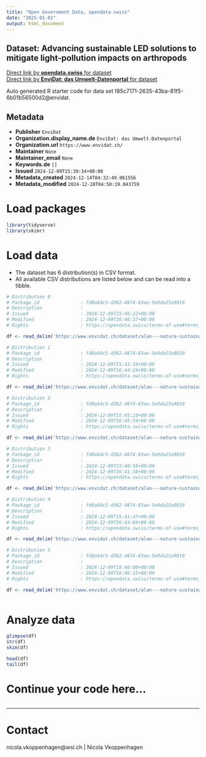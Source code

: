 ```yaml
---
title: "Open Government Data, opendata.swiss"
date: "2025-01-01"
output: html_document
---
```


## Dataset: Advancing sustainable LED solutions to mitigate light-pollution impacts on arthropods



[Direct link by **opendata.swiss** for dataset](https://opendata.swiss/de/dataset/advancing-sustainable-led-solutions-to-mitigate-light-pollution-impacts-on-arthropods)<br>
[Direct link by **EnviDat: das Umwelt-Datenportal** for dataset](https://www.envidat.ch/#/metadata/alan---nature-sustainability)

Auto generated R starter code for data set f85c7171-2635-43ba-81f5-6b01b56500d2@envidat.

## Metadata

- **Publisher** `EnviDat`
- **Organization.display_name.de** `EnviDat: das Umwelt-Datenportal`
- **Organization.url** `https://www.envidat.ch/`
- **Maintainer** `None`
- **Maintainer_email** `None`
- **Keywords.de** `[]`
- **Issued** `2024-12-09T15:39:34+00:00`
- **Metadata_created** `2024-12-14T04:32:49.061556`
- **Metadata_modified** `2024-12-28T04:50:19.043759`


# Load packages

```r

library(tidyverse)
library(skimr)

```

# Load data

-   The dataset has 6 distribution(s) in CSV format.
-   All available CSV distributions are listed below and can be read into a tibble.

```r

# Distribution 0
# Package_id               : fd8a64c5-d362-4874-83ae-5e9da23a9019
# Description              : 
# Issued                   : 2024-12-09T15:46:22+00:00
# Modified                 : 2024-12-09T16:46:37+00:00
# Rights                   : https://opendata.swiss/terms-of-use#terms_open

df <- read_delim('https://www.envidat.ch/dataset/alan---nature-sustainability/resource/352f7a23-41a2-4160-b5da-000ca56511bb')

# Distribution 1
# Package_id               : fd8a64c5-d362-4874-83ae-5e9da23a9019
# Description              : 
# Issued                   : 2024-12-09T15:43:10+00:00
# Modified                 : 2024-12-09T16:44:24+00:00
# Rights                   : https://opendata.swiss/terms-of-use#terms_open

df <- read_delim('https://www.envidat.ch/dataset/alan---nature-sustainability/resource/388d1352-f4ab-4c80-9439-b47ff1b2d84a')

# Distribution 2
# Package_id               : fd8a64c5-d362-4874-83ae-5e9da23a9019
# Description              : 
# Issued                   : 2024-12-09T15:45:23+00:00
# Modified                 : 2024-12-09T16:45:54+00:00
# Rights                   : https://opendata.swiss/terms-of-use#terms_open

df <- read_delim('https://www.envidat.ch/dataset/alan---nature-sustainability/resource/92df1cc5-e8f7-4ed8-98b6-8f512edd3504')

# Distribution 3
# Package_id               : fd8a64c5-d362-4874-83ae-5e9da23a9019
# Description              : 
# Issued                   : 2024-12-09T15:40:58+00:00
# Modified                 : 2024-12-09T16:41:38+00:00
# Rights                   : https://opendata.swiss/terms-of-use#terms_open

df <- read_delim('https://www.envidat.ch/dataset/alan---nature-sustainability/resource/3aecf663-0494-4d8d-9a9b-70ee70584c33')

# Distribution 4
# Package_id               : fd8a64c5-d362-4874-83ae-5e9da23a9019
# Description              : 
# Issued                   : 2024-12-09T15:41:47+00:00
# Modified                 : 2024-12-09T16:43:03+00:00
# Rights                   : https://opendata.swiss/terms-of-use#terms_open

df <- read_delim('https://www.envidat.ch/dataset/alan---nature-sustainability/resource/aa8b6e52-c154-482c-a4db-2a9ff2ceaff2')

# Distribution 5
# Package_id               : fd8a64c5-d362-4874-83ae-5e9da23a9019
# Description              : 
# Issued                   : 2024-12-09T15:46:00+00:00
# Modified                 : 2024-12-09T16:46:15+00:00
# Rights                   : https://opendata.swiss/terms-of-use#terms_open

df <- read_delim('https://www.envidat.ch/dataset/alan---nature-sustainability/resource/7aa3a91d-3ed9-477c-aa15-68c42f50392b')



```

# Analyze data

```r

glimpse(df)
str(df)
skim(df)

head(df)
tail(df)

```

# Continue your code here...

```r

```

------------------------------------------------------------------------

# Contact

nicola.vkoppenhagen@wsl.ch | Nicola Vkoppenhagen
